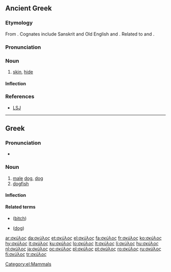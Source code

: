 ==Ancient Greek==

===Etymology===
From {{proto|Indo-European|(s)kewH-|to cover|lang=grc}}. Cognates include Sanskrit {{term|sc=Deva|स्कुनाति|tr=skunāti||to cover|lang=sa}} and Old English {{term|sc=unicode|sceo|scēo|sky|lang=ang}} and {{term|scuwa||shade, darkness, protection|lang=ang}}. Related to {{term|sc=polytonic|σκῦτος|tr=skūtos||hide, leather|lang=grc}} and {{term|sc=polytonic|ἐπισκύνιον|tr=episkúnion||skin over the brows|lang=grc}}.

===Pronunciation===
{{grc-ipa-rows|s|kj|u'|l|o|s}}

===Noun===
{{grc-noun|[[σκύλεος]], [[σκύλους]]|n|third|skulos|σκυλος}}

# [[skin]], [[hide]]

====Inflection====
{{grc-decl-3rd-N-prx-con-εος|σκύλ|σκύλ|σκυλ}}

===References===
*[[w:LSJ|LSJ]]

----

==Greek==

===Pronunciation===
* {{IPA|[ˈscilo̞s]|lang=el}}

===Noun===
{{el-noun|m|skýlos|σκύλοι|skýloi}}

# [[male]] [[dog]], [[dog]]
# [[dogfish]]

====Inflection====
{{el-nM-ος-οι-3a|σκύλ}}

====Related terms====
* {{l|el|σκύλα|tr=skýla}} {{f}} ([[bitch]])
* {{l|el|σκύλι|tr=skýli}} {{n}} ([[dog]])

[[Category:el:Mammals]]

[[ar:σκύλος]]
[[da:σκύλος]]
[[et:σκύλος]]
[[el:σκύλος]]
[[fa:σκύλος]]
[[fr:σκύλος]]
[[ko:σκύλος]]
[[hy:σκύλος]]
[[it:σκύλος]]
[[ku:σκύλος]]
[[lo:σκύλος]]
[[lt:σκύλος]]
[[li:σκύλος]]
[[hu:σκύλος]]
[[nl:σκύλος]]
[[ja:σκύλος]]
[[oc:σκύλος]]
[[pl:σκύλος]]
[[pt:σκύλος]]
[[ro:σκύλος]]
[[ru:σκύλος]]
[[fi:σκύλος]]
[[tr:σκύλος]]